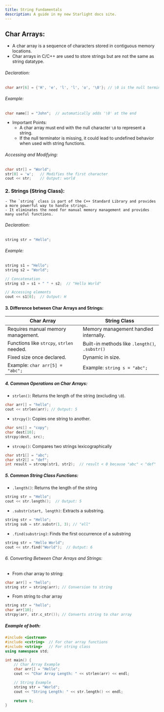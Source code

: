```yaml
---
title: String Fundamentals
description: A guide in my new Starlight docs site.
---
```


## Char Arrays:
- A char array is a sequence of characters stored in contiguous memory locations.
- Char arrays in C/C++ are used to store strings but are not the same as string datatype.

###### Declaration:
```c++
char arr[6] = {'H', 'e', 'l', 'l', 'o', '\0'}; // \0 is the null terminator
```
###### Example:
```c++
char name[] = "John";  // automatically adds '\0' at the end
```

- Important Points:
    - A char array must end with the null character `\0` to represent a string.
    - If the null terminator is missing, it could lead to undefined behavior when used with string functions.

###### Accessing and Modifying:
```c++
char str[] = "World";
str[0] = 'w';   // Modifies the first character
cout << str;    // Output: world
```

### 2. Strings (String Class):
    - The `string` class is part of the C++ Standard Library and provides a more powerful way to handle strings.
    - It eliminates the need for manual memory management and provides many useful functions.

###### Declaration:
```c++
string str = "Hello";
```
###### Example:
```c++
string s1 = "Hello";
string s2 = "World";

// Concatenation
string s3 = s1 + " " + s2;  // "Hello World"

// Accessing elements
cout << s1[0];  // Output: H
```
#### 3. Difference between Char Arrays and Strings:
| Char Array                            | String Class                         |
|---------------------------------------|--------------------------------------|
| Requires manual memory management.    | Memory management handled internally.|
| Functions like `strcpy`, `strlen` needed. | Built-in methods like `.length()`, `.substr()` |
| Fixed size once declared.             | Dynamic in size.                     |
| Example: `char arr[5] = "abc";`       | Example: `string s = "abc";`         |

##### 4. Common Operations on Char Arrays:
- `strlen()`: Returns the length of the string (excluding `\0`).
```c++
char arr[] = "hello";
cout << strlen(arr); // Output: 5
```

- `strcpy()`: Copies one string to another.
```c++
char src[] = "copy";
char dest[10];
strcpy(dest, src);
```

- `strcmp()`: Compares two strings lexicographically
```c++
char str1[] = "abc";
char str2[] = "def";
int result = strcmp(str1, str2);  // result < 0 because "abc" < "def"
```
##### 5. Common String Class Functions:

- `.length()`: Returns the length of the string
```c++
string str = "Hello";
cout << str.length();  // Output: 5
```

- `.substr(start, length)`: Extracts a substring.
```c++
string str = "Hello";
string sub = str.substr(1, 3); // "ell"
```

- `.find(substring)`: Finds the first occurrence of a substring
```c++
string str = "Hello World";
cout << str.find("World");  // Output: 6
```
###### 6. Converting Between Char Arrays and Strings:
- From char array to string:
```c++
char arr[] = "hello";
string str = string(arr); // Conversion to string
```

- From string to char array
```c++
string str = "hello";
char arr[10];
strcpy(arr, str.c_str()); // Converts string to char array
```

##### Example of both:
```c++
#include <iostream>
#include <cstring>  // For char array functions
#include <string>   // For string class
using namespace std;

int main() {
    // Char Array Example
    char arr[] = "Hello";
    cout << "Char Array Length: " << strlen(arr) << endl;

    // String Example
    string str = "World";
    cout << "String Length: " << str.length() << endl;
    
    return 0;
}
```